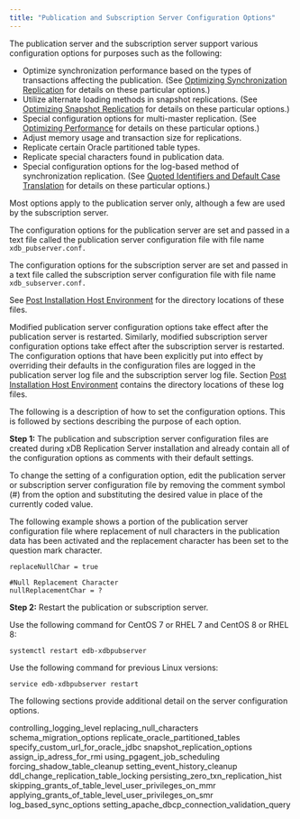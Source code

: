 ```yaml
---
title: "Publication and Subscription Server Configuration Options"
---
```


<div id="publications_and_subscriptions_server_conf_options" class="registered_link"></div>


The publication server and the subscription server support various configuration options for purposes such as the following:

-   Optimize synchronization performance based on the types of transactions affecting the publication. (See [Optimizing Synchronization Replication](../../05_smr_operation/08_optimizing_performance/02_optimize_sync_replication/#optimize_sync_replication) for details on these particular options.)
-   Utilize alternate loading methods in snapshot replications. (See [Optimizing Snapshot Replication](../../05_smr_operation/08_optimizing_performance/#optimizing_snapshot_replication) for details on these particular options.)
-   Special configuration options for multi-master replication. (See [Optimizing Performance](../../06_mmr_operation/#optimizing_performance_mmr) for details on these particular options.)
-   Adjust memory usage and transaction size for replications.
-   Replicate certain Oracle partitioned table types.
-   Replicate special characters found in publication data.
-   Special configuration options for the log-based method of synchronization replication. (See [Quoted Identifiers and Default Case Translation](../../10_appendix/04_miscellaneous_xdb_processing_topics/#quoted_identifiers) for details on these particular options.)

Most options apply to the publication server only, although a few are used by the subscription server.

The configuration options for the publication server are set and passed in a text file called the publication server configuration file with file name `xdb_pubserver.conf.`

The configuration options for the subscription server are set and passed in a text file called the subscription server configuration file with file name `xdb_subserver.conf.`

See [Post Installation Host Environment](../../03_installation/#post_installation_host_environment) for the directory locations of these files.

Modified publication server configuration options take effect after the publication server is restarted. Similarly, modified subscription server configuration options take effect after the subscription server is restarted. The configuration options that have been explicitly put into effect by overriding their defaults in the configuration files are logged in the publication server log file and the subscription server log file. Section [Post Installation Host Environment](../../03_installation/#post_installation_host_environment) contains the directory locations of these log files.

The following is a description of how to set the configuration options. This is followed by sections describing the purpose of each option.

**Step 1:** The publication and subscription server configuration files are created during xDB Replication Server installation and already contain all of the configuration options as comments with their default settings.

To change the setting of a configuration option, edit the publication server or subscription server configuration file by removing the comment symbol (\#) from the option and substituting the desired value in place of the currently coded value.

The following example shows a portion of the publication server configuration file where replacement of null characters in the publication data has been activated and the replacement character has been set to the question mark character.

``` text
replaceNullChar = true

#Null Replacement Character
nullReplacementChar = ?
```

**Step 2:** Restart the publication or subscription server.

Use the following command for CentOS 7 or RHEL 7 and CentOS 8 or RHEL 8:

`systemctl restart edb-xdbpubserver`

Use the following command for previous Linux versions:

`service edb-xdbpubserver restart`

The following sections provide additional detail on the server configuration options.

<div class="toctree" maxdepth="3">

controlling\_logging\_level replacing\_null\_characters schema\_migration\_options replicate\_oracle\_partitioned\_tables specify\_custom\_url\_for\_oracle\_jdbc snapshot\_replication\_options assign\_ip\_adress\_for\_rmi using\_pgagent\_job\_scheduling forcing\_shadow\_table\_cleanup setting\_event\_history\_cleanup ddl\_change\_replication\_table\_locking persisting\_zero\_txn\_replication\_hist skipping\_grants\_of\_table\_level\_user\_privileges\_on\_mmr applying\_grants\_of\_table\_level\_user\_privileges\_on\_smr log\_based\_sync\_options setting\_apache\_dbcp\_connection\_validation\_query

</div>
